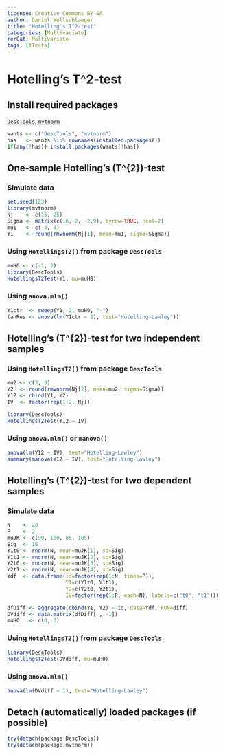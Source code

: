 ---
license: Creative Commons BY-SA
author: Daniel Wollschlaeger
title: "Hotelling's T^2-test"
categories: [Multivariate]
rerCat: Multivariate
tags: [tTests]
---

Hotelling's T^2-test
=========================

Install required packages
-------------------------

[`DescTools`](http://cran.r-project.org/package=DescTools), [`mvtnorm`](http://cran.r-project.org/package=mvtnorm)

```{r}
wants <- c("DescTools", "mvtnorm")
has   <- wants %in% rownames(installed.packages())
if(any(!has)) install.packages(wants[!has])
```

One-sample Hotelling's \(T^{2}\)-test
-------------------------

### Simulate data

```{r}
set.seed(123)
library(mvtnorm)
Nj    <- c(15, 25)
Sigma <- matrix(c(16,-2, -2,9), byrow=TRUE, ncol=2)
mu1   <- c(-4, 4)
Y1    <- round(rmvnorm(Nj[1], mean=mu1, sigma=Sigma))
```

### Using `HotellingsT2()` from package `DescTools`

```{r}
muH0 <- c(-1, 2)
library(DescTools)
HotellingsT2Test(Y1, mu=muH0)
```

### Using `anova.mlm()`

```{r}
Y1ctr  <- sweep(Y1, 2, muH0, "-")
(anRes <- anova(lm(Y1ctr ~ 1), test="Hotelling-Lawley"))
```

Hotelling's \(T^{2}\)-test for two independent samples
-------------------------

### Using `HotellingsT2()` from package `DescTools`

```{r}
mu2 <- c(3, 3)
Y2  <- round(rmvnorm(Nj[2], mean=mu2, sigma=Sigma))
Y12 <- rbind(Y1, Y2)
IV  <- factor(rep(1:2, Nj))
```

```{r}
library(DescTools)
HotellingsT2Test(Y12 ~ IV)
```

### Using `anova.mlm()` or `manova()`

```{r}
anova(lm(Y12 ~ IV), test="Hotelling-Lawley")
summary(manova(Y12 ~ IV), test="Hotelling-Lawley")
```

Hotelling's \(T^{2}\)-test for two dependent samples
-------------------------

### Simulate data

```{r}
N    <- 20
P    <- 2
muJK <- c(90, 100, 85, 105)
Sig  <- 15
Y1t0 <- rnorm(N, mean=muJK[1], sd=Sig)
Y1t1 <- rnorm(N, mean=muJK[2], sd=Sig)
Y2t0 <- rnorm(N, mean=muJK[3], sd=Sig)
Y2t1 <- rnorm(N, mean=muJK[4], sd=Sig)
Ydf  <- data.frame(id=factor(rep(1:N, times=P)),
                   Y1=c(Y1t0, Y1t1),
                   Y2=c(Y2t0, Y2t1),
                   IV=factor(rep(1:P, each=N), labels=c("t0", "t1")))
```

```{r}
dfDiff <- aggregate(cbind(Y1, Y2) ~ id, data=Ydf, FUN=diff)
DVdiff <- data.matrix(dfDiff[ , -1])
muH0   <- c(0, 0)
```

### Using `HotellingsT2()` from package `DescTools`

```{r}
library(DescTools)
HotellingsT2Test(DVdiff, mu=muH0)
```

### Using `anova.mlm()`

```{r}
anova(lm(DVdiff ~ 1), test="Hotelling-Lawley")
```

Detach (automatically) loaded packages (if possible)
-------------------------

```{r}
try(detach(package:DescTools))
try(detach(package:mvtnorm))
```
